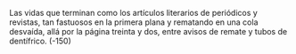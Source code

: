 Las vidas que terminan como los artículos literarios de periódicos y revistas,
tan fastuosos en la primera plana y rematando en una cola desvaída, allá por la
página treinta y dos, entre avisos de remate y tubos de dentífrico.
(-150)
